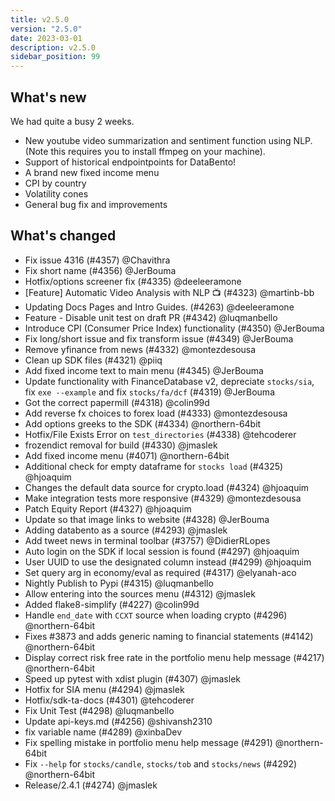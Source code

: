 ```yaml
---
title: v2.5.0
version: "2.5.0"
date: 2023-03-01
description: v2.5.0
sidebar_position: 99
---
```



## What's new
We had quite a busy 2 weeks.
- New youtube video summarization and sentiment function using NLP.  (Note this requires you to install ffmpeg on your machine).
- Support of historical endpointpoints for DataBento!
- A brand new fixed income menu
- CPI by country
- Volatility cones
- General bug fix and improvements



## What's changed
- Fix issue 4316 (#4357) @Chavithra
- Fix short name (#4356) @JerBouma
- Hotfix/options screener fix (#4335) @deeleeramone
- [Feature] Automatic Video Analysis with NLP 📺  (#4323) @martinb-bb
- Updating Docs Pages and Intro Guides.  (#4263) @deeleeramone
- Feature - Disable unit test on draft PR (#4342) @luqmanbello
- Introduce CPI (Consumer Price Index) functionality (#4350) @JerBouma
- Fix long/short issue and fix transform issue (#4349) @JerBouma
- Remove yfinance from news (#4332) @montezdesousa
- Clean up SDK files (#4321) @piiq
- Add fixed income text to main menu (#4345) @JerBouma
- Update functionality with FinanceDatabase v2, depreciate `stocks/sia`, fix `exe --example` and fix `stocks/fa/dcf` (#4319) @JerBouma
- Got the correct papermill (#4318) @colin99d
- Add reverse fx choices to forex load (#4333) @montezdesousa
- Add options greeks to the SDK (#4334) @northern-64bit
- Hotfix/File Exists Error on `test_directories` (#4338) @tehcoderer
- frozendict removal for build (#4330) @jmaslek
- Add fixed income menu (#4071) @northern-64bit
- Additional check for empty dataframe for `stocks load` (#4325) @hjoaquim
- Changes the default data source for crypto.load (#4324) @hjoaquim
- Make integration tests more responsive (#4329) @montezdesousa
- Patch Equity Report (#4327) @hjoaquim
- Update so that image links to website (#4328) @JerBouma
- Adding databento as a source (#4293) @jmaslek
- Add tweet news in terminal toolbar (#3757) @DidierRLopes
- Auto login on the SDK if local session is found (#4297) @hjoaquim
- User UUID to use the designated column instead (#4299) @hjoaquim
- Set query arg in economy/eval as required (#4317) @elyanah-aco
- Nightly Publish to Pypi (#4315) @luqmanbello
- Allow entering into the sources menu (#4312) @jmaslek
- Added flake8-simplify (#4227) @colin99d
- Handle `end_date` with `CCXT` source when loading crypto (#4296) @northern-64bit
- Fixes #3873 and adds generic naming to financial statements (#4142) @northern-64bit
- Display correct risk free rate in the portfolio menu help message (#4217) @northern-64bit
- Speed up pytest with xdist plugin (#4307) @jmaslek
- Hotfix for SIA menu (#4294) @jmaslek
- Hotfix/sdk-ta-docs (#4301) @tehcoderer
- Fix Unit Test (#4298) @luqmanbello
- Update api-keys.md (#4256) @shivansh2310
- fix variable name (#4289) @xinbaDev
- Fix spelling mistake in portfolio menu help message (#4291) @northern-64bit
- Fix `--help` for `stocks/candle`, `stocks/tob` and `stocks/news` (#4292) @northern-64bit
- Release/2.4.1 (#4274) @jmaslek
